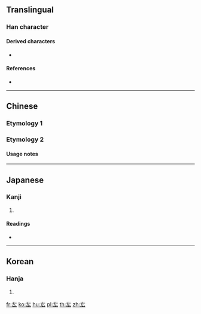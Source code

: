 {{character info/new}}
==Translingual==

===Han character===
{{Han char|rn=28|rad=厶|as=02|sn=4|four=|canj=KI,XKI|ids=⿸𠂇厶}}

====Derived characters====
* {{l|mul|[[雄]], [[宏]], [[肱]], [[竑]], [[紘]]/[[纮]], [[汯]], [[耾]], [[吰]], [[鈜]]/[[𮣳]], [[䧀]], [[閎]]/[[闳]], [[㢬]], [[䆖]], [[䍔]], [[䡌]], [[谹]], [[䫺]], [[翃]], [[𠆽]], [[𠫤]], [[𡉞]], [[𡵓]], [[𡵦]], [[𢗞]], [[𤆠]], [[𤣦]], [[𤣾]], [[𤵄]], [[𥐪]]/[[𥒣]], [[𧈽]], [[𧮯]], [[𧰯]], [[𨙿]], [[𨡿]], [[𨹠]], [[𩉦]], [[𩖢]], [[𦐌]], [[𩷃]], [[𩿅]]/[[𫠖]], [[𫷧]], [[𬐋]], [[𠬗]], [[𣘯]], [[𣼄]], [[𣾲]], [[𥡋]], [[𦁷]], [[𥱘]]}}

====References====
* {{Han ref|kx=0164.040|dkj=03062|dj=0371.270|hdz=10384.040|uh=53B7|ud=21431}}

----

==Chinese==

===Etymology 1===
{{zh-see|肱|a|[[forearm]]}} <!-- 《康熙字典》: 肱〔古文〕𠃋厷𠫔 -->

===Etymology 2===
{{zh-see|雄|o}}

====Usage notes====
{{Hani-second-round simplification of|雄}}
----

==Japanese==

===Kanji===
{{ja-kanji|grade=|rs=厶02}}

# {{defn|lang=ja|sort=厶02}}

====Readings====
* {{ja-readings|on=[[こう]] (kō)|kun=[[かいな]] (kaina), [[まるい]] (marui)}}

----

==Korean==

===Hanja===
{{ko-hanja|hangeul=굉|rv=goeng|mr=koeng}}

# {{defn|lang=ko|sort=厶02}}

[[fr:厷]]
[[ko:厷]]
[[hu:厷]]
[[pl:厷]]
[[th:厷]]
[[zh:厷]]